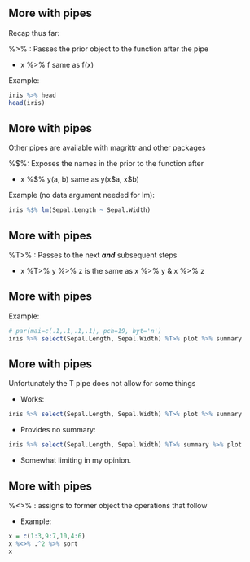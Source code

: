 ## More with pipes

Recap thus far:

<span class='emph'>%>%</span> : Passes the prior object to the function after the pipe

- x <span class='emph'>%>%</span> f same as f(x)

Example:

```r
iris %>% head
head(iris)
```


## More with pipes

Other pipes are available with <span class="pack">magrittr</span> and other packages

<span class='emph'>%$%</span>: Exposes the names in the prior to the function after

- x <span class='emph'>%\$%</span> y(a, b)  same as y(x\$a, x\$b)

Example (no data argument needed for <span class="func">lm</span>):

```r
iris %$% lm(Sepal.Length ~ Sepal.Width)
```


## More with pipes

<span class='emph'>%T>%</span> : Passes to the next ***and*** subsequent steps

- x <span class='emph'>%T>%</span> y <span class='emph'>%>%</span> z is the same as x <span class='emph'>%>%</span> y & x <span class='emph'>%>%</span> z

## More with pipes

Example:

```r
# par(mai=c(.1,.1,.1,.1), pch=19, byt='n')
iris %>% select(Sepal.Length, Sepal.Width) %T>% plot %>% summary
```


## More with pipes

Unfortunately the T pipe does not allow for some things

- Works:
```r
iris %>% select(Sepal.Length, Sepal.Width) %T>% plot %>% summary
```

- Provides no summary:
```r
iris %>% select(Sepal.Length, Sepal.Width) %T>% summary %>% plot
```

- Somewhat limiting in my opinion.


## More with pipes

<span class='emph'>%<>%</span> : assigns to former object the operations that follow

- Example:

```r
x = c(1:3,9:7,10,4:6)
x %<>% .^2 %>% sort
x
```

